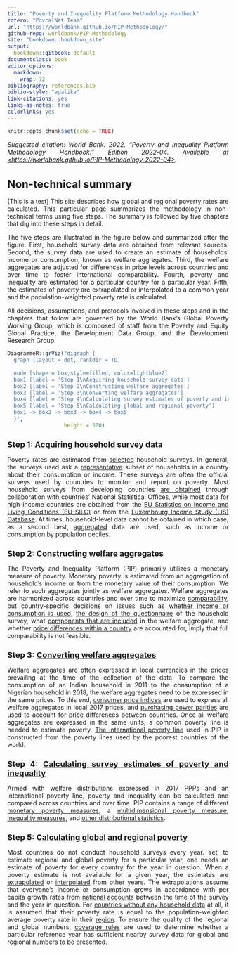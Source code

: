 ---
title: "Poverty and Inequality Platform Methodology Handbook"
zotero: "PovcalNet Team"
url: "https://worldbank.github.io/PIP-Methodology/"
github-repo: worldbank/PIP-Methodology
site: "bookdown::bookdown_site"
output:
  bookdown::gitbook: default
documentclass: book 
editor_options: 
  markdown: 
    wrap: 72
bibliography: references.bib
biblio-style: "apalike"
link-citations: yes
links-as-notes: true
colorlinks: yes
---

```{=html}
<style type="text/css">
h1 { /* Header 1 */
  font-size: 24px;
}
h2 { /* Header 2 */
    font-size: 18px;
}
h3 { /* Header 3 */
    font-size: 14px;
}
body {
text-align: justify}

</style>
```
```{r setup, include=FALSE}
knitr::opts_chunk$set(echo = TRUE) 
```

*Suggested citation: World Bank. 2022. "Poverty and Inequality Platform
Methodology Handbook." Edition 2022-04. Available at
[<https://worldbank.github.io/PIP-Methodology-2022-04>](https://worldbank.github.io/PIP-Methodology/index.html).*

# Non-technical summary {.unnumbered}

(This is a test) This site describes how global and regional poverty rates are
calculated. This particular page summarizes the methodology in
non-technical terms using five steps. The summary is followed by five
chapters that dig into these steps in detail.

The five steps are illustrated in the figure below and summarized after
the figure. First, household survey data are obtained from relevant
sources. Second, the survey data are used to create an estimate of
households' income or consumption, known as welfare aggregates. Third,
the welfare aggregates are adjusted for differences in price levels
across countries and over time to foster international comparability.
Fourth, poverty and inequality are estimated for a particular country
for a particular year. Fifth, the estimates of poverty are extrapolated
or interpolated to a common year and the population-weighted poverty
rate is calculated.

All decisions, assumptions, and protocols involved in these steps and in
the chapters that follow are governed by the World Bank's Global Poverty
Working Group, which is composed of staff from the Poverty and Equity
Global Practice, the Development Data Group, and the Development
Research Group.

```{r, echo=FALSE}
DiagrammeR::grViz("digraph {
  graph [layout = dot, rankdir = TD]
  
  node [shape = box,style=filled, color=lightblue2]        
  box1 [label = 'Step 1\nAcquiring household survey data']
  box2 [label = 'Step 2\nConstructing welfare aggregates']
  box3 [label = 'Step 3\nConverting welfare aggregates']
  box4 [label = 'Step 4\nCalculating survey estimates of poverty and inequality']
  box5 [label = 'Step 5\nCalculating global and regional poverty']
  box1 -> box2 -> box3 -> box4 -> box5
  }", 
                  height = 500)
```

## Step 1: [Acquiring household survey data](#acquiring) {.unnumbered}

Poverty rates are estimated from [selected](#selection) household
surveys. In general, the surveys used ask a
[representative](#representativeness) subset of households in a country
about their consumption or income. These surveys are often the official
surveys used by countries to monitor and report on poverty. Most
household surveys from developing countries [are obtained](#selection)
through collaboration with countries' National Statistical Offices,
while most data for high-income countries are obtained from the [EU
Statistics on Income and Living Conditions
(EU-SILC)](https://ec.europa.eu/eurostat/web/microdata/european-union-statistics-on-income-and-living-conditions)
or from the [Luxembourg Income Study (LIS)
Database](https://www.lisdatacenter.org). At times, household-level data
cannot be obtained in which case, as a second best,
[aggregated](#grouped) data are used, such as income or consumption by
population deciles.

## Step 2: [Constructing welfare aggregates](#welfareaggregate) {.unnumbered}

The Poverty and Inequality Platform (PIP) primarily utilizes a monetary
measure of poverty. Monetary poverty is estimated from an aggregation of
household's income or from the monetary value of their consumption. We
refer to such aggregates jointly as welfare aggregates. Welfare
aggregates are harmonized across countries and over time to maximize
[comparability](#comparability), but country-specific decisions on
issues such as [whether income or consumption is
used](#incomeorconsumption), [the design of the
questionnaire](#questionnaire) of the household survey, what [components
that are included](#imputedrent) in the welfare aggregate, and whether
[price differences within a country](#spatialtemporal) are accounted
for, imply that full comparability is not feasible.

## Step 3: [Converting welfare aggregates](#convert) {.unnumbered}

Welfare aggregates are often expressed in local currencies in the prices
prevailing at the time of the collection of the data. To compare the
consumption of an Indian household in 2011 to the consumption of a
Nigerian household in 2018, the welfare aggregates need to be expressed
in the same prices. To this end, [consumer price indices](#CPIs) are
used to express all welfare aggregates in local 2017 prices, and
[purchasing power parities](#PPPs) are used to account for price
differences between countries. Once all welfare aggregates are expressed
in the same units, a common poverty line is needed to estimate poverty.
[The international poverty line](#IPL) used in PIP is constructed from
the poverty lines used by the poorest countries of the world.

## Step 4: [Calculating survey estimates of poverty and inequality](#surveyestimates) {.unnumbered}

Armed with welfare distributions expressed in 2017 PPPs and an
international poverty line, poverty and inequality can be calculated and
compared across countries and over time. PIP contains a range of
different [monetary poverty measures](#monetarypoverty), a
[multidimensional poverty measure](#mpm), [inequality
measures](#inequality), and [other distributional statistics](#dist).

## Step 5: [Calculating global and regional poverty](#lineupestimates) {.unnumbered}

Most countries do not conduct household surveys every year. Yet, to
estimate regional and global poverty for a particular year, one needs an
estimate of poverty for every country for the year in question. When a
poverty estimate is not available for a given year, the estimates are
[extrapolated](#extrapolations) or [interpolated](#interpolations) from
other years. The extrapolations assume that everyone's income or
consumption grows in accordance with per capita growth rates from
[national accounts](#nationalaccounts) between the time of the survey
and the year in question. For [countries without any household
data](#nodata) at all, it is assumed that their poverty rate is equal to
the population-weighted average poverty rate in their
[region](#regionsandcountries). To ensure the quality of the regional
and global numbers, [coverage rules](#coverage) are used to determine
whether a particular reference year has sufficient nearby survey data
for global and regional numbers to be presented.
